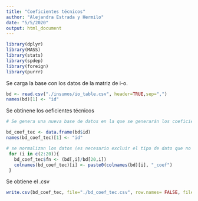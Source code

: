 ---
title: "Coeficientes técnicos"
author: "Alejandra Estrada y Hermilo"
date: "5/5/2020"
output: html_document
---

```{r}
library(dplyr)
library(MASS)
library(stats)
library(spdep)
library(foreign)
library(purrr)

```

Se carga la base con los datos de la matriz de i-o.

```{r}
bd <- read.csv("./insumos/io_table.csv", header=TRUE,sep=",")
names(bd)[1] <- "id"

```

Se obtinene los oeficientes técnicos

```{r}
# Se genera una nueva base de datos en la que se generarán los coeficientes técnicos

bd_coef_tec <- data.frame(bd$id)
names(bd_coef_tec)[1] <- "id"

# se normalizan los datos (es necesario excluir el tipo de dato que no es numérico)
 for (i in c(2:20)){
   bd_coef_tec$fn <- (bd[,i]/bd[20,i]) 
   colnames(bd_coef_tec)[i] <- paste0(colnames(bd)[i], "_coef")
 }


```

Se obtiene el .csv

```{r}
write.csv(bd_coef_tec, file="./bd_coef_tec.csv", row.names= FALSE, fileEncoding = "UTF-8")
```


